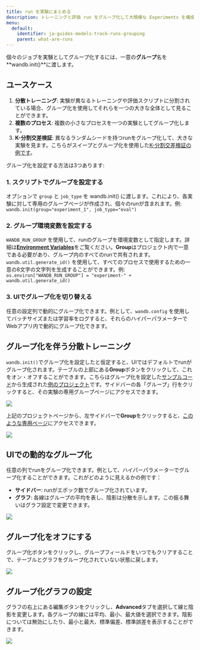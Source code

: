 ```yaml
---
title: run を実験にまとめる
description: トレーニングと評価 run をグループ化して大規模な Experiments を構成する
menu:
  default:
    identifier: ja-guides-models-track-runs-grouping
    parent: what-are-runs
---
```


個々のジョブを実験としてグループ化するには、一意の**グループ**名を**wandb.init()**に渡します。

## ユースケース

1. **分散トレーニング**: 実験が異なるトレーニングや評価スクリプトに分割されている場合、グループ化を使用してそれらを一つの大きな全体として見ることができます。
2. **複数のプロセス**: 複数の小さなプロセスを一つの実験としてグループ化します。
3. **K-分割交差検証**: 異なるランダムシードを持つrunをグループ化して、大きな実験を見ます。こちらがスイープとグループ化を使用した[K-分割交差検証の例です](https://github.com/wandb/examples/tree/master/examples/wandb-sweeps/sweeps-cross-validation)。

グループ化を設定する方法は3つあります:

### 1. スクリプトでグループを設定する

オプションで `group` と `job_type` を wandb.init() に渡します。これにより、各実験に対して専用のグループページが作成され、個々のrunが含まれます。例: `wandb.init(group="experiment_1", job_type="eval")`

### 2. グループ環境変数を設定する

`WANDB_RUN_GROUP` を使用して、runのグループを環境変数として指定します。詳細は[**Environment Variables**](/ja/guides/models/track/environment-variables)をご覧ください。**Group**はプロジェクト内で一意である必要があり、グループ内のすべてのrunで共有されます。`wandb.util.generate_id()` を使用して、すべてのプロセスで使用するための一意の8文字の文字列を生成することができます。例: `os.environ["WANDB_RUN_GROUP"] = "experiment-" + wandb.util.generate_id()`

### 3. UIでグループ化を切り替える

任意の設定列で動的にグループ化できます。例として、`wandb.config` を使用してバッチサイズまたは学習率をログすると、それらのハイパーパラメーターでWebアプリ内で動的にグループ化できます。

## グループ化を伴う分散トレーニング

`wandb.init()`でグループ化を設定したと仮定すると、UIではデフォルトでrunがグループ化されます。テーブルの上部にある**Group**ボタンをクリックして、これをオン・オフすることができます。こちらはグループ化を設定した[サンプルコード](http://wandb.me/grouping)から生成された[例のプロジェクト](https://wandb.ai/carey/group-demo?workspace=user-carey)です。サイドバーの各「グループ」行をクリックすると、その実験の専用グループページにアクセスできます。

<Frame>
    <img src="/images/track/distributed_training_wgrouping_1.png"  />
</Frame>

上記のプロジェクトページから、左サイドバーで**Group**をクリックすると、[このような専用ページ](https://wandb.ai/carey/group-demo/groups/exp_5?workspace=user-carey)にアクセスできます。

<Frame>
    <img src="/images/track/distributed_training_wgrouping_2.png"  />
</Frame>

## UIでの動的なグループ化

任意の列でrunをグループ化できます。例として、ハイパーパラメーターでグループ化することができます。これがどのように見えるかの例です：

* **サイドバー**: runがエポック数でグループ化されています。
* **グラフ**: 各線はグループの平均を表し、陰影は分散を示します。この振る舞いはグラフ設定で変更できます。

<Frame>
    <img src="/images/track/demo_grouping.png"  />
</Frame>

## グループ化をオフにする

グループ化ボタンをクリックし、グループフィールドをいつでもクリアすることで、テーブルとグラフをグループ化されていない状態に戻します。

<Frame>
    <img src="/images/track/demo_no_grouping.png"  />
</Frame>

## グループ化グラフの設定

グラフの右上にある編集ボタンをクリックし、**Advanced**タブを選択して線と陰影を変更します。各グループの線には平均、最小、最大値を選択できます。陰影については無効にしたり、最小と最大、標準偏差、標準誤差を表示することができます。

<Frame>
    <img src="/images/track/demo_grouping_options_for_line_plots.gif"  />
</Frame>